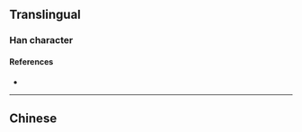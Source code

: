 {{character info}}
==Translingual==

===Han character===
{{Han char|rn=86|rad=火|as=06|sn=10|four=90801|canj=FTC,XFTC|ids=⿱火共}}

====References====
* {{Han ref|kx=0671.060|dkj=19013|hdz=32199.010|uh=70E1|ud=28897|bh=D27C|bd=53884}}

----

==Chinese==
{{zh-see|光|v}}